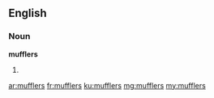==English==

===Noun===
'''mufflers'''

# {{plural of|[[muffler]]}}

[[ar:mufflers]]
[[fr:mufflers]]
[[ku:mufflers]]
[[mg:mufflers]]
[[my:mufflers]]